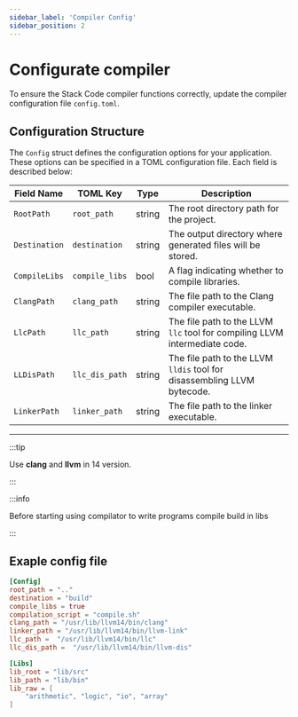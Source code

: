 ```yaml
---
sidebar_label: 'Compiler Config'
sidebar_position: 2
---
```



# Configurate compiler

To ensure the Stack Code compiler functions correctly, update the compiler configuration file `config.toml`.

## Configuration Structure


The `Config` struct defines the configuration options for your application. These options can be specified in a TOML configuration file. Each field is described below:

| Field Name      | TOML Key         | Type    | Description                                                                 |
|------------------|------------------|---------|-----------------------------------------------------------------------------|
| `RootPath`      | `root_path`      | string  | The root directory path for the project.                                   |
| `Destination`   | `destination`    | string  | The output directory where generated files will be stored.                 |
| `CompileLibs`   | `compile_libs`   | bool    | A flag indicating whether to compile libraries.                            |
| `ClangPath`     | `clang_path`     | string  | The file path to the Clang compiler executable.                            |
| `LlcPath`       | `llc_path`       | string  | The file path to the LLVM `llc` tool for compiling LLVM intermediate code. |
| `LLDisPath`     | `llc_dis_path`   | string  | The file path to the LLVM `lldis` tool for disassembling LLVM bytecode.    |
| `LinkerPath`    | `linker_path`    | string  | The file path to the linker executable.                                    |


-----


:::tip

Use **clang** and **llvm** in 14 version.

:::

:::info

Before starting using compilator to write programs compile build in libs

:::

## Exaple config file

```TOML title="config.toml"
[Config]
root_path = ".."
destination = "build"
compile_libs = true
compilation_script = "compile.sh"
clang_path = "/usr/lib/llvm14/bin/clang"
linker_path = "/usr/lib/llvm14/bin/llvm-link"
llc_path =  "/usr/lib/llvm14/bin/llc"
llc_dis_path =  "/usr/lib/llvm14/bin/llvm-dis"

[Libs]
lib_root = "lib/src"
lib_path = "lib/bin"
lib_raw = [
    "arithmetic", "logic", "io", "array"
]
```

